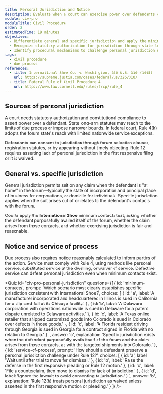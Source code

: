 ```yaml
---
title: Personal Jurisdiction and Notice
description: Evaluate when a court can exercise power over defendants consistent with due process and procedural rules.
module: civ-pro
moduleTitle: Civil Procedure
order: 2
estimatedTime: 19 minutes
objectives:
  - Differentiate general and specific jurisdiction and apply the minimum contacts analysis.
  - Recognize statutory authorization for jurisdiction through state long-arm statutes and Rule 4(k).
  - Identify procedural mechanisms to challenge personal jurisdiction without waiving defenses.
tags:
  - civil procedure
  - due process
references:
  - title: International Shoe Co. v. Washington, 326 U.S. 310 (1945)
    url: https://supreme.justia.com/cases/federal/us/326/310/
  - title: Federal Rule of Civil Procedure 4
    url: https://www.law.cornell.edu/rules/frcp/rule_4
---
```

## Sources of personal jurisdiction

A court needs statutory authorization and constitutional compliance to assert power over a defendant. State long-arm statutes may reach to the limits of due process or impose narrower bounds. In federal court, Rule 4(k) adopts the forum state's reach with limited nationwide service exceptions.

<Callout kind="info" title="Consent and waiver">
  Defendants can consent to jurisdiction through forum-selection clauses, registration statutes, or by appearing without timely objecting. Rule 12 requires asserting lack of personal jurisdiction in the first responsive filing or it is waived.
</Callout>

## General vs. specific jurisdiction

General jurisdiction permits suit on any claim when the defendant is "at home" in the forum—typically the state of incorporation and principal place of business for corporations, or domicile for individuals. Specific jurisdiction applies when the suit arises out of or relates to the defendant's contacts with the forum.

Courts apply the **International Shoe** minimum contacts test, asking whether the defendant purposefully availed itself of the forum, whether the claim arises from those contacts, and whether exercising jurisdiction is fair and reasonable.

## Notice and service of process

Due process also requires notice reasonably calculated to inform parties of the action. Service must comply with Rule 4, using methods like personal service, substituted service at the dwelling, or waiver of service. Defective service can defeat personal jurisdiction even when minimum contacts exist.

<Quiz
  id="civ-pro-personal-jurisdiction"
  questions={[
    {
      id: 'minimum-contacts',
      prompt: 'Which scenario most clearly establishes specific jurisdiction consistent with International Shoe?',
      choices: [
        { id: 'a', label: 'A manufacturer incorporated and headquartered in Illinois is sued in California for a slip-and-fall at its Chicago facility.' },
        { id: 'b', label: 'A Delaware corporation with operations nationwide is sued in Delaware for a patent dispute unrelated to Delaware activities.' },
        { id: 'c', label: 'A Texas online retailer that shipped customized goods into Colorado is sued in Colorado over defects in those goods.' },
        { id: 'd', label: 'A Florida resident driving through Georgia is sued in Georgia for a contract signed in Florida with no relation to Georgia.' }
      ],
      answer: 'c',
      explanation:
        'Specific jurisdiction exists when the defendant purposefully avails itself of the forum and the claim arises from those contacts, as with the targeted shipments into Colorado.'
    },
    {
      id: 'service-of-process',
      prompt: 'How should a defendant preserve a personal jurisdiction challenge under Rule 12?',
      choices: [
        { id: 'a', label: 'Wait until after trial to move for dismissal.' },
        { id: 'b', label: 'Raise the defense in the first responsive pleading or Rule 12 motion.' },
        { id: 'c', label: 'File a counterclaim, then move to dismiss for lack of jurisdiction.' },
        { id: 'd', label: 'Ignore the lawsuit to avoid consenting to jurisdiction.' }
      ],
      answer: 'b',
      explanation:
        'Rule 12(h) treats personal jurisdiction as waived unless asserted in the first responsive motion or pleading.'
    }
  ]}
/>
